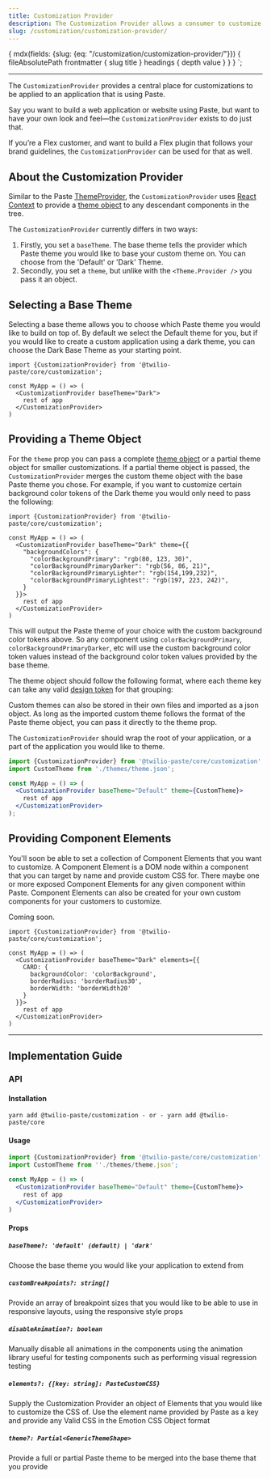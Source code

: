 ```yaml
---
title: Customization Provider
description: The Customization Provider allows a consumer to customize the style of Paste components.
slug: /customization/customization-provider/
---
```



  {
    mdx(fields: {slug: {eq: "/customization/customization-provider/"}}) {
      fileAbsolutePath
      frontmatter {
        slug
        title
      }
      headings {
        depth
        value
      }
    }
  }
`;

<ComponentHeader
  name={props.pageContext.frontmatter.title}
  categoryRoute={SidebarCategoryRoutes.CUSTOMIZATION}
  githubUrl="https://github.com/twilio-labs/paste/tree/main/packages/paste-customization"
  storybookUrl="?path=/story/theme-customization--provider"
  packageName={PackageJSON.name}
  version={PackageJSON.version}
  description={PackageJSON.description}
/>

---

<contentwrapper>

<PageAside data={props.data.mdx} />

<content>

The `CustomizationProvider` provides a central place for customizations to be applied to an application that is using Paste.

Say you want to build a web application or website using Paste, but want to have your own look and feel—the `CustomizationProvider` exists to do just that.

If you&rsquo;re a Flex customer, and want to build a Flex plugin that follows your brand guidelines, the `CustomizationProvider` can be used for that as well.

## About the Customization Provider

Similar to the Paste [ThemeProvider](/tokens/theme-package), the `CustomizationProvider` uses [React Context](https://reactjs.org/docs/context.html) to provide a [theme object](/tokens/theme-package/#theme) to any descendant components in the tree.

The `CustomizationProvider` currently differs in two ways:

1. Firstly, you set a `baseTheme`. The base theme tells the provider which Paste theme you would like to base your custom theme on. You can choose from the 'Default' or 'Dark' Theme.
2. Secondly, you set a `theme`, but unlike with the `<Theme.Provider />` you pass it an object.

## Selecting a Base Theme

Selecting a base theme allows you to choose which Paste theme you would like to build on top of. By default we select the Default theme for you, but if you would like to create a custom application using a dark theme, you can choose the Dark Base Theme as your starting point.

```
import {CustomizationProvider} from '@twilio-paste/core/customization';

const MyApp = () => (
  <CustomizationProvider baseTheme="Dark">
    rest of app
  </CustomizationProvider>
)
```

## Providing a Theme Object

For the `theme` prop you can pass a complete [theme object](/tokens/theme-package#theme) or a partial theme object for smaller customizations. If a partial theme object is passed, the `CustomizationProvider` merges the custom theme object with the base Paste theme you chose. For example, if you want to customize certain background color tokens of the Dark theme you would only need to pass the following:

```
import {CustomizationProvider} from '@twilio-paste/core/customization';

const MyApp = () => (
  <CustomizationProvider baseTheme="Dark" theme={{
    "backgroundColors": {
      "colorBackgroundPrimary": "rgb(80, 123, 30)",
      "colorBackgroundPrimaryDarker": "rgb(56, 86, 21)",
      "colorBackgroundPrimaryLighter": "rgb(154,199,232)",
      "colorBackgroundPrimaryLightest": "rgb(197, 223, 242)",
    }
  }}>
    rest of app
  </CustomizationProvider>
)
```

This will output the Paste theme of your choice with the custom background color tokens above. So any component using `colorBackgroundPrimary`, `colorBackgroundPrimaryDarker`, etc will use the custom background color token values instead of the background color token values provided by the base theme.

The theme object should follow the following format, where each theme key can take any valid [design token](/tokens) for that grouping:

<ThemeObjectDisplay />

Custom themes can also be stored in their own files and imported as a json object. As long as the imported custom theme follows the format of the Paste theme object, you can pass it directly to the theme prop.

The `CustomizationProvider` should wrap the root of your application, or a part of the application you would like to theme.

```jsx
import {CustomizationProvider} from '@twilio-paste/core/customization';
import CustomTheme from './themes/theme.json';

const MyApp = () => (
  <CustomizationProvider baseTheme="Default" theme={CustomTheme}>
    rest of app
  </CustomizationProvider>
);
```

## Providing Component Elements

You'll soon be able to set a collection of Component Elements that you want to customize. A Component Element is a DOM node within a component that you can target by name and provide custom CSS for. There maybe one or more exposed Component Elements for any given component within Paste. Component Elements can also be created for your own custom components for your customers to customize.

Coming soon.

```
import {CustomizationProvider} from '@twilio-paste/core/customization';

const MyApp = () => (
  <CustomizationProvider baseTheme="Dark" elements={{
    CARD: {
      backgroundColor: 'colorBackground',
      borderRadius: 'borderRadius30',
      borderWidth: 'borderWidth20'
    }
  }}>
    rest of app
  </CustomizationProvider>
)
```

---

## Implementation Guide

### API

#### Installation

```
yarn add @twilio-paste/customization - or - yarn add @twilio-paste/core
```

#### Usage

```jsx
import {CustomizationProvider} from '@twilio-paste/core/customization';
import CustomTheme from ''./themes/theme.json';

const MyApp = () => (
  <CustomizationProvider baseTheme="Default" theme={CustomTheme}>
    rest of app
  </CustomizationProvider>
)
```

#### Props

##### `baseTheme?: 'default' (default) | 'dark'`

Choose the base theme you would like your application to extend from

##### `customBreakpoints?: string[]`

Provide an array of breakpoint sizes that you would like to be able to use in responsive layouts, using the responsive style props

##### `disableAnimation?: boolean`

Manually disable all animations in the components using the animation library useful for testing components such as performing visual regression testing

##### `elements?: {[key: string]: PasteCustomCSS}`

Supply the Customization Provider an object of Elements that you would like to customize the CSS of. Use the element name provided by Paste as a key and provide any Valid CSS in the Emotion CSS Object format

##### `theme?: Partial<GenericThemeShape>`

Provide a full or partial Paste theme to be merged into the base theme that you provide

<ChangelogRevealer>
  <Changelog />
</ChangelogRevealer>

</content>

</contentwrapper>
